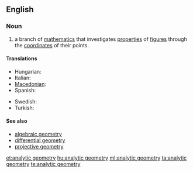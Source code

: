 ==English==

===Noun===
{{wikipedia}}
{{en-noun|head=[[analytic]] [[geometry]]|-}}

# {{context|geometry}} a branch of [[mathematics]] that investigates [[properties]] of [[figure]]s through the [[coordinate]]s of their points.

====Translations====
{{trans-top|branch of mathematics}}
* Hungarian: {{t+|hu|analitikus geometria}}
* Italian: {{t-|it|geometria analitica|f}}
* [[Macedonian]]: {{t-|mk|аналитичка геометрија|f|tr=analítička geométrija}}
* Spanish: {{t-|es|geometría analítica|f}}
{{trans-mid}}
* Swedish: {{t-|sv|analytisk geometri|c}}
* Turkish: {{t-|tr|analitik geometri}}
{{trans-bottom}}

====See also====
* [[algebraic geometry]]
* [[differential geometry]]
* [[projective geometry]]

[[et:analytic geometry]]
[[hu:analytic geometry]]
[[ml:analytic geometry]]
[[ta:analytic geometry]]
[[te:analytic geometry]]